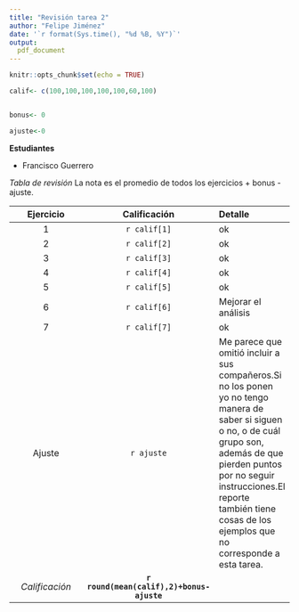 ```yaml
---
title: "Revisión tarea 2"
author: "Felipe Jiménez"
date: '`r format(Sys.time(), "%d %B, %Y")`'
output: 
  pdf_document
---
```

  
```r
knitr::opts_chunk$set(echo = TRUE)
```



```r

calif<- c(100,100,100,100,100,60,100)


bonus<- 0

ajuste<-0

```

**Estudiantes**
  
- Francisco Guerrero

*Tabla de revisión* La nota es el promedio de todos los ejercicios + bonus - ajuste.
  
  | Ejercicio      | Calificación | Detalle     |
  | :----:        |    :----:   |          :--- |
  | 1     | `r calif[1]`       | ok |
  | 2 | `r calif[2]`      | ok     |
  | 3  | `r calif[3]`    | ok |
  | 4 | `r calif[4]`      | ok   |
  | 5 | `r calif[5]`      | ok   |
  | 6 | `r calif[6]`      | Mejorar el análisis   |
  | 7 | `r calif[7]`      | ok   |
  | Ajuste  | `r ajuste `      | Me parece que omitió incluir a sus compañeros.Si no los ponen yo no tengo manera de saber si siguen o no, o de cuál grupo son, además de que pierden puntos por no seguir instrucciones.El reporte también tiene cosas de los ejemplos que no corresponde a esta  tarea. |
  | *Calificación*  | **`r round(mean(calif),2)+bonus-ajuste `**      |      |
  
  
  